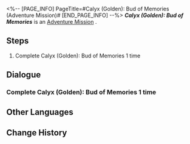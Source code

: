 <%-- [PAGE_INFO]
PageTitle=#Calyx (Golden): Bud of Memories (Adventure Mission)#
[END_PAGE_INFO] --%>
{{Stub|Dialogue.}}
{{Mission Infobox
|id            = 4010122
|title         = Calyx (Golden): Bud of Memories
|image         = <!--Mission Calyx (Golden): Bud of Memories (Adventure Mission).png-->
|type          = Adventure
|event_name    = 
|chapter       = 
|requirements  = [[Adventure Mission]] ''[[Calyx (Golden): Bud of Memories (Adventure Mission)|Calyx (Golden): Bud of Memories]]'' completed
|summary       = <!--official mission summary from Fate's Atlas-->
|characters    = Trailblazer
|startLocation = [[<!--starting world-->]] - [[<!--starting area-->]]
|world         = <!--starting world-->
|area          = <!--starting area-->
|prev          = 
|next          = 
|rewards       = Sparse Aether*3; Credit*2,000
}}
'''''Calyx (Golden): Bud of Memories''''' is an [[Adventure Mission]]<!--in [world]-->.

==Steps==
# Complete Calyx (Golden): Bud of Memories 1 time

<!--
==Gameplay Notes==

--><!--
==Trial Character==

-->
==Dialogue==
{{Stub Dialogue}}
===Complete Calyx (Golden): Bud of Memories 1 time===
{{Mission Description|type=adventure|location=<!--to be added-->|Complete Calyx (Golden): Bud of Memories and claim the rewards.}}
{{Dialogue Start}}
:{{tx}}
{{Dialogue End}}

==Other Languages==
{{Other Languages
|en   = Calyx (Golden): Bud of Memories
|zhs  = 「拟造花萼（金）&nbsp;•&nbsp;回忆之蕾」
|zht  = 「擬造花萼（金）•回憶之蕾」
|ja   = 「疑似花萼（金）・回憶の蕾」
|ko   = 「모조 꽃받침(금) • 기억의 봉오리」
|es   = Cáliz (oro): Flor de los recuerdos
|fr   = Calice doré : Bourgeon des Mémoires
|ru   = Чашелист (золотой): Бутон воспоминаний
|th   = Calyx (Golden): ช่อแห่งความทรงจำ
|vi   = "Đài Hoa Nhân Tạo (Vàng) - Nụ Hoa Ký Ức"
|de   = Blütenkelch (Golden): Knospe der Erinnerungen
|id   = "Calyx (Golden): Bud of Memories"
|pt   = Cálice (Dourado): Botão de Memórias
}}

==Change History==
{{Change History|1.0}}
